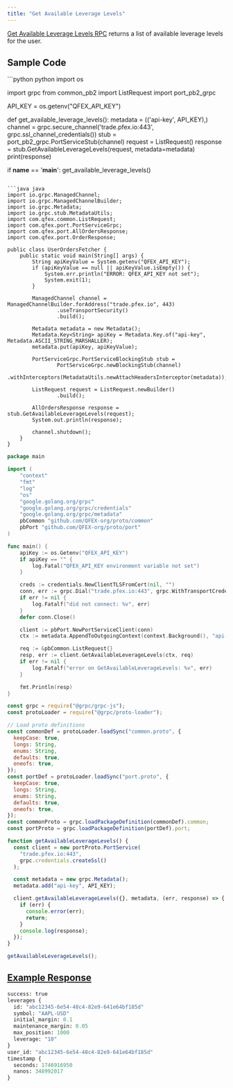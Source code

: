 ```yaml
---
title: "Get Available Leverage Levels"
---
```


[Get Available Leverage Levels RPC](https://github.com/QFEX-org/proto/blob/main/proto/port.proto#L24) returns a list of available leverage levels for the user.

## Sample Code

<CodeGroup>
```python python
import os

import grpc
from common_pb2 import ListRequest
import port_pb2_grpc

API_KEY = os.getenv("QFEX_API_KEY")

def get_available_leverage_levels():
    metadata = (('api-key', API_KEY),)
    channel = grpc.secure_channel('trade.pfex.io:443', grpc.ssl_channel_credentials())
    stub = port_pb2_grpc.PortServiceStub(channel)
    request = ListRequest()
    response = stub.GetAvailableLeverageLevels(request, metadata=metadata)
    print(response)

if __name__ == '__main__':
    get_available_leverage_levels()

````

```java java
import io.grpc.ManagedChannel;
import io.grpc.ManagedChannelBuilder;
import io.grpc.Metadata;
import io.grpc.stub.MetadataUtils;
import com.qfex.common.ListRequest;
import com.qfex.port.PortServiceGrpc;
import com.qfex.port.AllOrdersResponse;
import com.qfex.port.OrderResponse;

public class UserOrdersFetcher {
    public static void main(String[] args) {
        String apiKeyValue = System.getenv("QFEX_API_KEY");
        if (apiKeyValue == null || apiKeyValue.isEmpty()) {
            System.err.println("ERROR: QFEX_API_KEY not set");
            System.exit(1);
        }

        ManagedChannel channel = ManagedChannelBuilder.forAddress("trade.pfex.io", 443)
                .useTransportSecurity()
                .build();

        Metadata metadata = new Metadata();
        Metadata.Key<String> apiKey = Metadata.Key.of("api-key", Metadata.ASCII_STRING_MARSHALLER);
        metadata.put(apiKey, apiKeyValue);

        PortServiceGrpc.PortServiceBlockingStub stub =
                PortServiceGrpc.newBlockingStub(channel)
                        .withInterceptors(MetadataUtils.newAttachHeadersInterceptor(metadata));

        ListRequest request = ListRequest.newBuilder()
                .build();

        AllOrdersResponse response = stub.GetAvailableLeverageLevels(request);
        System.out.println(response);

        channel.shutdown();
    }
}
````

```go go
package main

import (
    "context"
    "fmt"
    "log"
    "os"
    "google.golang.org/grpc"
    "google.golang.org/grpc/credentials"
    "google.golang.org/grpc/metadata"
    pbCommon "github.com/QFEX-org/proto/common"
    pbPort "github.com/QFEX-org/proto/port"
)

func main() {
    apiKey := os.Getenv("QFEX_API_KEY")
    if apiKey == "" {
        log.Fatal("QFEX_API_KEY environment variable not set")
    }

    creds := credentials.NewClientTLSFromCert(nil, "")
    conn, err := grpc.Dial("trade.pfex.io:443", grpc.WithTransportCredentials(creds))
    if err != nil {
        log.Fatalf("did not connect: %v", err)
    }
    defer conn.Close()

    client := pbPort.NewPortServiceClient(conn)
    ctx := metadata.AppendToOutgoingContext(context.Background(), "api-key", apiKey)

    req := &pbCommon.ListRequest{}
    resp, err := client.GetAvailableLeverageLevels(ctx, req)
    if err != nil {
        log.Fatalf("error on GetAvailableLeverageLevels: %v", err)
    }

    fmt.Println(resp)
}
```

```javascript node
const grpc = require("@grpc/grpc-js");
const protoLoader = require("@grpc/proto-loader");

// Load proto definitions
const commonDef = protoLoader.loadSync("common.proto", {
  keepCase: true,
  longs: String,
  enums: String,
  defaults: true,
  oneofs: true,
});
const portDef = protoLoader.loadSync("port.proto", {
  keepCase: true,
  longs: String,
  enums: String,
  defaults: true,
  oneofs: true,
});
const commonProto = grpc.loadPackageDefinition(commonDef).common;
const portProto = grpc.loadPackageDefinition(portDef).port;

function getAvailableLeverageLevels() {
  const client = new portProto.PortService(
    "trade.pfex.io:443",
    grpc.credentials.createSsl()
  );

  const metadata = new grpc.Metadata();
  metadata.add("api-key", API_KEY);

  client.getAvailableLeverageLevels({}, metadata, (err, response) => {
    if (err) {
      console.error(err);
      return;
    }
    console.log(response);
  });
}

getAvailableLeverageLevels();
```

</CodeGroup>

## [Example Response](https://github.com/QFEX-org/proto/blob/main/proto/port.proto#L72)

```proto
success: true
leverages {
  id: "abc12345-6e54-48c4-82e9-641e64bf185d"
  symbol: "AAPL-USD"
  initial_margin: 0.1
  maintenance_margin: 0.05
  max_position: 1000
  leverage: "10"
}
user_id: "abc12345-6e54-48c4-82e9-641e64bf185d"
timestamp {
  seconds: 1746916950
  nanos: 348992017
}
```
